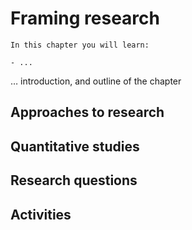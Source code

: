# Framing research

```block
In this chapter you will learn:

- ...
```

... introduction, and outline of the chapter

## Approaches to research

## Quantitative studies

## Research questions

## Activities {-}

